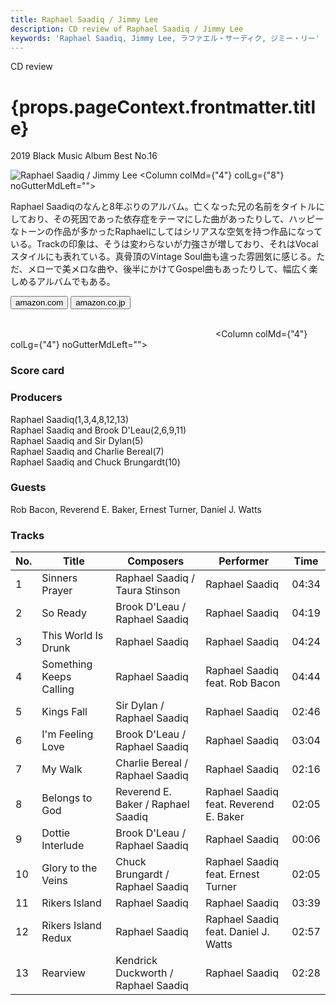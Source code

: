 ```yaml
---
title: Raphael Saadiq / Jimmy Lee
description: CD review of Raphael Saadiq / Jimmy Lee
keywords: 'Raphael Saadiq, Jimmy Lee, ラファエル・サーディク, ジミー・リー'
---
```




<p className="largeP">CD review</p>
<h1 className="h1--no--margin">{props.pageContext.frontmatter.title}</h1>
<p className="largeP"><Link to="/best50/2019/">2019 Black Music Album Best No.16</Link></p>

<Row  className="image-card-group">
	<Column colMd={"3"} colLg={"4"} noGutterMdLeft="">
       <ImageCard>

![Raphael Saadiq / Jimmy Lee](../../images/cd/rsaadiq6L.jpg) 
</ImageCard>
	</Column>
	<Column colMd={"4"} colLg={"8"} noGutterMdLeft="">
	<p>
	Raphael Saadiqのなんと8年ぶりのアルバム。亡くなった兄の名前をタイトルにしており、その死因であった依存症をテーマにした曲があったりして、ハッピーなトーンの作品が多かったRaphaelにしてはシリアスな空気を持つ作品になっている。Trackの印象は、そうは変わらないが力強さが増しており、それはVocalスタイルにも表れている。真骨頂のVintage Soul曲も違った雰囲気に感じる。ただ、メローで美メロな曲や、後半にかけてGospel曲もあったりして、幅広く楽しめるアルバムでもある。
	</p>
	<div>
	  <Button className="button-right-mergin"  href="https://amzn.to/2XvUhqx" kind="primary" size="small" renderIcon={ArrowUpRight24}>
      amazon.com
    </Button>
    <Button className="button-right-mergin"  href="https://amzn.to/305RAOb" kind="secondary" size="small" renderIcon={ArrowUpRight24}>
      amazon.co.jp
    </Button>
	</div>
	<a style="display:inline-block;overflow:hidden;background:url(https://linkmaker.itunes.apple.com/ja-jp/lockup.svg?releaseDate=2019-08-23&kind=album&bubble=apple_music&style=mono-black) no-repeat;width:180px;height:45px;" href="https://geo.music.apple.com/jp/album/jimmy-lee/1465332884?mt=1&app=music&ls=1&at=11lcug"></a>
	<a style="display:inline-block;overflow:hidden;background:url(https://linkmaker.itunes.apple.com/ja-jp/badge-lrg.svg?releaseDate=2019-06-07T00:00:00Z&kind=song&bubble=itunes_music) no-repeat;width:140px;height:45px;" href="https://geo.music.apple.com/jp/album/something-keeps-calling-feat-rob-bacon/1465332884?i=1465332888&app=itunes&at=11lcug"></a>
	</Column>
</Row>
<Row >
	<Column colMd={"4"} colLg={"4"} noGutterMdLeft="">
<div>
    <h3>Score card</h3>
	<SliderJS1 value="5" />
    <SliderJS2 value="3" />
	<SliderJS3 value="1" />
    <SliderJS4 value="8" />
</div>
</Column>
<Column colMd={"8"} colLg={"8"} noGutterMdLeft="">
<div>
<h3>Producers</h3>
<p>
Raphael Saadiq(1,3,4,8,12,13)
<br/>Raphael Saadiq and Brook D'Leau(2,6,9,11)
<br/>Raphael Saadiq and Sir Dylan(5)
<br/>Raphael Saadiq and Charlie Bereal(7)
<br/>Raphael Saadiq and Chuck Brungardt(10)
</p>
<h3>Guests</h3>
<p>
Rob Bacon, Reverend E. Baker, Ernest Turner, Daniel J. Watts
</p>
</div>
</Column>
</Row>

<h3>Tracks</h3>

| No. |	 Title                  |	 Composers                        |	 Performer                             	| Time	|
| --- |	----------------------- | ----------------------------------- |	 -------------------------------------- | ----- |
| 1	  |	Sinners Prayer         	| Raphael Saadiq / Taura Stinson      |	Raphael Saadiq                        	| 04:34 |
| 2	  |	So Ready               	| Brook D'Leau / Raphael Saadiq       |	Raphael Saadiq                        	| 04:19 |
| 3	  |	This World Is Drunk    	| Raphael Saadiq                      |	Raphael Saadiq                        	| 04:24 |
| 4	  |	Something Keeps Calling	| Raphael Saadiq                      |	Raphael Saadiq feat. Rob Bacon        	| 04:44 |
| 5	  |	Kings Fall             	| Sir Dylan / Raphael Saadiq          |	Raphael Saadiq                        	| 02:46 |
| 6	  |	I'm Feeling Love       	| Brook D'Leau / Raphael Saadiq       |	Raphael Saadiq                        	| 03:04 |
| 7	  |	My Walk                	| Charlie Bereal / Raphael Saadiq     |	Raphael Saadiq                        	| 02:16 |
| 8	  |	Belongs to God         	| Reverend E. Baker / Raphael Saadiq  |	Raphael Saadiq feat. Reverend E. Baker	| 02:05 |
| 9	  |	Dottie Interlude       	| Brook D'Leau / Raphael Saadiq       |	Raphael Saadiq                        	| 00:06 |
| 10  |	Glory to the Veins     	| Chuck Brungardt / Raphael Saadiq    |	Raphael Saadiq feat. Ernest Turner    	| 02:05 |
| 11  |	Rikers Island          	| Raphael Saadiq                      |	Raphael Saadiq                        	| 03:39 |
| 12  |	Rikers Island Redux    	| Raphael Saadiq                      |	Raphael Saadiq feat. Daniel J. Watts  	| 02:57 |
| 13  |	Rearview               	| Kendrick Duckworth / Raphael Saadiq |	Raphael Saadiq                        	| 02:28 |
                            

